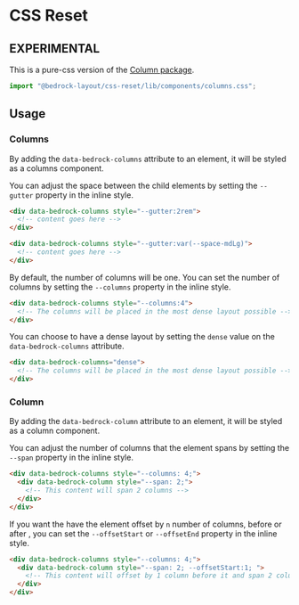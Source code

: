 
<Meta title="Pure-CSS/components/columns.css" />

# CSS Reset

## EXPERIMENTAL

This is a pure-css version of the [Column package](/?path=/docs/components-columns--api).

```javascript
import "@bedrock-layout/css-reset/lib/components/columns.css";
```

## Usage

### Columns

By adding the `data-bedrock-columns` attribute to an element, it will be styled as a columns component.

You can adjust the space between the child elements by setting the `--gutter` property in the inline style.

```html
<div data-bedrock-columns style="--gutter:2rem">
  <!-- content goes here -->
</div>

<div data-bedrock-columns style="--gutter:var(--space-mdLg)">
  <!-- content goes here -->
</div>
```

By default, the number of columns will be one. You can set the number of columns by setting the `--columns` property in the inline style.

```html
<div data-bedrock-columns style="--columns:4">
  <!-- The columns will be placed in the most dense layout possible -->
</div>
```

You can choose to have a dense layout by setting the `dense` value on the `data-bedrock-columns` attribute.

```html
<div data-bedrock-columns="dense">
  <!-- The columns will be placed in the most dense layout possible -->
</div>
```

### Column

By adding the `data-bedrock-column` attribute to an element, it will be styled as a column component.

You can adjust the number of columns that the element spans by setting the `--span` property in the inline style.

```html
<div data-bedrock-columns style="--columns: 4;">
  <div data-bedrock-column style="--span: 2;">
    <!-- This content will span 2 columns -->
  </div>
</div>
```

If you want the have the element offset by `n` number of columns, before or after , you can set the `--offsetStart` or `--offsetEnd` property in the inline style.

```html
<div data-bedrock-columns style="--columns: 4;">
  <div data-bedrock-column style="--span: 2; --offsetStart:1; ">
    <!-- This content will offset by 1 column before it and span 2 columns -->
  </div>
</div>
```
